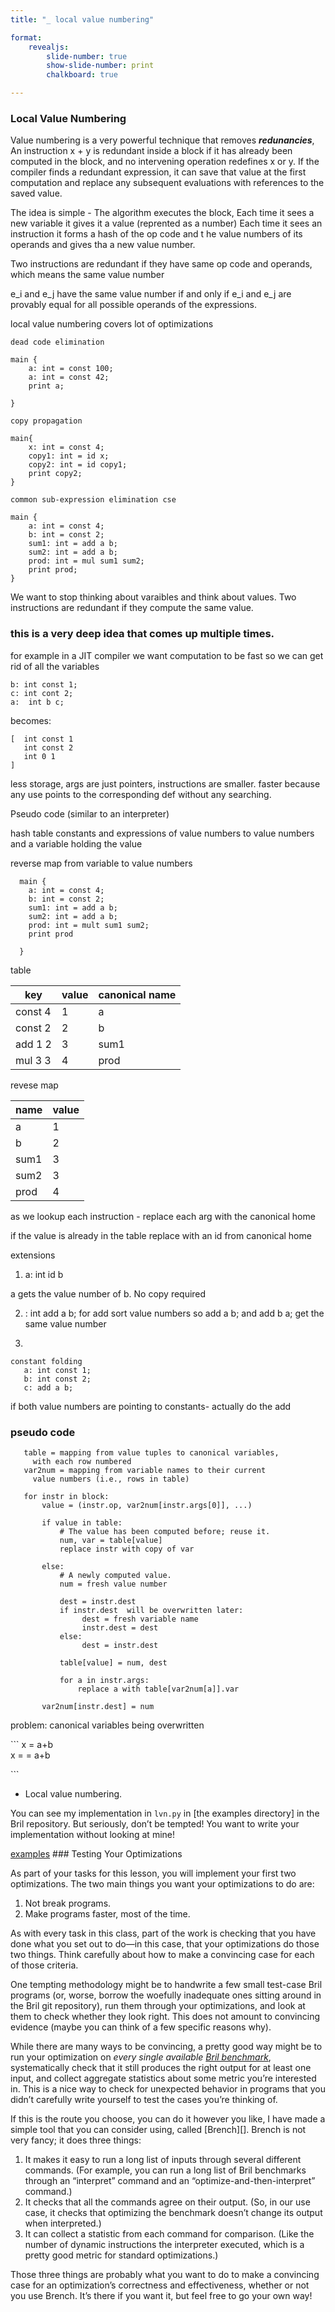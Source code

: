```yaml
---
title: "_ local value numbering"

format:
    revealjs:
        slide-number: true
        show-slide-number: print
        chalkboard: true

---
```


### Local Value Numbering

Value numbering is a very powerful technique that removes ***redunancies***,  An instruction  x + y is redundant inside a block if it has already been computed
in the block, and no intervening operation redefines x or y. If the compiler
finds a redundant expression, it can save that value at the first computation
and replace any subsequent evaluations with references to the saved value.

The idea is simple - The algorithm executes the block, Each time it sees a new variable it gives it a value (reprented as a number)
Each time it sees an instruction it forms a hash of the op code and t he value numbers of its operands and gives tha a new value number.

Two instructions are redundant if they have same op code and operands, which means the same value number

e_i and e_j have the
same value number if and only if e_i and e_j are provably equal for all possible
operands of the expressions.

local value numbering covers lot of optimizations

```
dead code elimination

main {
    a: int = const 100;
    a: int = const 42;
    print a;

}

copy propagation

main{
    x: int = const 4;
    copy1: int = id x;
    copy2: int = id copy1;
    print copy2;
}

common sub-expression elimination cse 

main {
    a: int = const 4;
    b: int = const 2;
    sum1: int = add a b;
    sum2: int = add a b;
    prod: int = mul sum1 sum2;
    print prod;
}
```


We want to stop thinking about varaibles and think about values.
Two instructions are redundant if they compute the same value.

### this is a very deep idea that comes up multiple times.  

for example in a JIT compiler we want computation to be fast so we can get rid of all the variables
```
b: int const 1;
c: int cont 2;
a:  int b c;  
```
becomes:
```
[  int const 1
   int const 2 
   int 0 1
]
```
less storage, args are just pointers, instructions are smaller.
faster because any use points to the corresponding def without any searching.


Pseudo code (similar to an interpreter)

hash table 
constants and expressions of value numbers to value numbers and a variable holding the value 

reverse map from variable to value numbers 


```
  main {
    a: int = const 4;
    b: int = const 2;
    sum1: int = add a b;
    sum2: int = add a b;
    prod: int = mult sum1 sum2;
    print prod

  }
```

table 

|key | value  |canonical name|
|---| ------| ------|
|const 4 | 1 | a |
|const 2 | 2 | b |
|add 1 2 | 3 | sum1|
|mul 3 3 | 4 | prod| 

revese map

| name | value|
|---| ---|
| a    | 1|
| b    | 2 |
| sum1 | 3|
| sum2 | 3| 
| prod | 4 


as we lookup each instruction - replace each arg with the canonical home

if the value is already in the table replace with an id from canonical home

extensions 

1) a: int id b 

a gets the value number of b. No copy required

2) : int add a b; for add sort value numbers so add a b; and add b a; get the same value number 

3) 

```
constant folding 
   a: int const 1;
   b: int const 2;
   c: add a b;
```
if both value numbers are pointing to constants- actually do the add


### pseudo code

 ```
    table = mapping from value tuples to canonical variables,
      with each row numbered
    var2num = mapping from variable names to their current
      value numbers (i.e., rows in table)

    for instr in block:
        value = (instr.op, var2num[instr.args[0]], ...)

        if value in table:
            # The value has been computed before; reuse it.
            num, var = table[value]
            replace instr with copy of var

        else:
            # A newly computed value.
            num = fresh value number

            dest = instr.dest
            if instr.dest  will be overwritten later:
                 dest = fresh variable name
                 instr.dest = dest
            else:
                 dest = instr.dest

            table[value] = num, dest

            for a in instr.args:
                replace a with table[var2num[a]].var

        var2num[instr.dest] = num
```

problem:   canonical variables being overwritten

``` x = a+b  
    x = 
      = a+b 

```

* Local value numbering.
 



You can see my implementation in `lvn.py` in [the examples directory] in the Bril repository. But seriously, don't be tempted! You want to write your implementation without looking at mine!

[examples](https://github.com/normrubin/bril/tree/main/examples)
### Testing Your Optimizations

As part of your tasks for this lesson, you will implement your first two optimizations.
The two main things you want your optimizations to do are:

1. Not break programs.
2. Make programs faster, most of the time.

As with every task in this class, part of the work is checking that you have done what you set out to do---in this case, that your optimizations do those two things.
Think carefully about how to make a convincing case for each of those criteria.

One tempting methodology might be to handwrite a few small test-case Bril programs (or, worse, borrow the woefully inadequate ones sitting around in the Bril git repository), run them through your optimizations, and look at them to check whether they look right.
This does not amount to convincing evidence (maybe you can think of a few specific reasons why).

While there are many ways to be convincing, a pretty good way might be to run your optimization on *every single available [Bril benchmark][bench]*,
systematically check that it still produces the right output for at least one input,
and collect aggregate statistics about some metric you're interested in.
This is a nice way to check for unexpected behavior in programs that you didn't carefully write yourself to test the cases you're thinking of.

If this is the route you choose, you can do it however you like, I have made a simple tool that you can consider using, called [Brench][].
Brench is not very fancy; it does three things:

1. It makes it easy to run a long list of inputs through several different commands. (For example, you can run a long list of Bril benchmarks through an "interpret" command and an "optimize-and-then-interpret" command.)
2. It checks that all the commands agree on their output. (So, in our use case, it checks that optimizing the benchmark doesn't change its output when interpreted.)
3. It can collect a statistic from each command for comparison. (Like the number of dynamic instructions the interpreter executed, which is a pretty good metric for standard optimizations.)

Those three things are probably what you want to do to make a convincing case for an optimization's correctness and effectiveness, whether or not you use Brench. It's there if you want it, but feel free to go your own way!

[bench]: https://capra.cs.cornell.edu/bril/tools/bench.html


